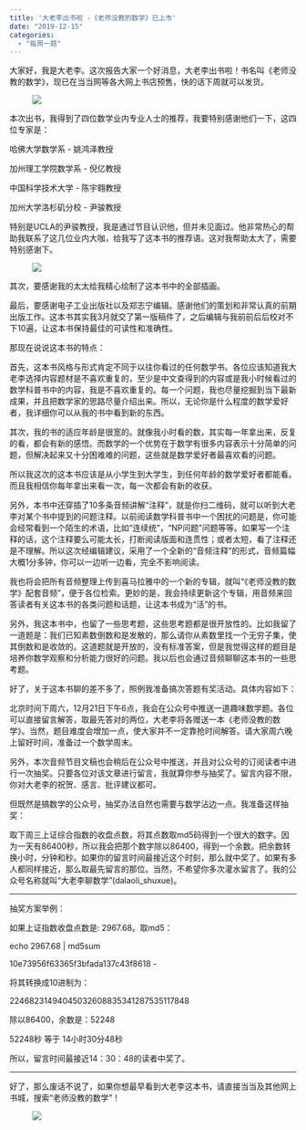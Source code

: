 ```yaml
---
title: '大老李出书啦 -《老师没教的数学》已上市'
date: "2019-12-15"
categories:
  - "每周一题"
---
```


大家好，我是大老李。这次报告大家一个好消息，大老李出书啦！书名叫《老师没教的数学》，现已在当当网等各大网上书店预售，快的话下周就可以发货。

<figure class="wp-block-image size-large">![](https://dalaoliblog.wordpress.com/wp-content/uploads/2019/12/e5b081e99da2.png?w=750)</figure>

本次出书，我得到了四位数学业内专业人士的推荐，我要特别感谢他们一下，这四位专家是：

哈佛大学数学系 - 姚鸿泽教授

加州理工学院数学系 - 倪亿教授

中国科学技术大学 - 陈宇翱教授

加州大学洛杉矶分校 - 尹骏教授

特别是UCLA的尹骏教授，我是通过节目认识他，但并未见面过。他非常热心的帮助我联系了这几位业内大咖，给我写了这本书的推荐语。这对我帮助太大了，需要特别感谢下。

<figure class="wp-block-image size-large">![](https://dalaoliblog.wordpress.com/wp-content/uploads/2019/12/e5b081e5ba95.png?w=746)</figure>

其次，要感谢我的太太给我精心绘制了这本书中的全部插画。

最后，要感谢电子工业出版社以及郑志宁编辑。感谢他们的策划和非常认真的前期出版工作。这本书其实我3月就交了第一版稿件了，之后编辑与我前前后后校对不下10遍，让这本书保持最佳的可读性和准确性。

那现在说说这本书的特点：

首先，这本书风格与形式肯定不同于以往你看过的任何数学书。各位应该知道我大老李选择内容题材是不喜欢重复的，至少是中文查得到的内容或是我小时候看过的数学科普书中的内容，我是不喜欢重复的。每一个问题，我也尽量挖掘到当下最新成果，并且把数学家的思路尽量介绍出来。所以，无论你是什么程度的数学爱好者，我详细你可以从我的书中看到新的东西。

其次，我的书的适应年龄是很宽的。就像我小时看的数，其实每一年拿出来，反复的看，都会有新的感悟。而数学的一个优势在于数学有很多内容表示十分简单的问题，但解决起来又十分困难难的问题，这些就是数学爱好者最喜欢看的问题。

所以我这次的这本书应该是从小学生到大学生，到任何年龄的数学爱好者都能看。而且我相信你每年拿出来看一次，每一次都会有新的收获。

另外，本书中还穿插了10多条音频讲解“注释”，就是你扫二维码，就可以听到大老李对某个书中提到的问题注释。以前阅读数学科普书中一个困扰的问题是，你可能会经常看到一个陌生的术语，比如“连续统”，“NP问题”问题等等。如果写一个注释的话，这个注释要么可能太长，打断阅读版面和连贯性；或者太短，看了注释还是不理解。所以这次经编辑建议，采用了一个全新的“音频注释”的形式，音频篇幅大概1分多钟，你可以一边听一边看，完全不影响阅读。

我也将会把所有音频整理上传到喜马拉雅中的一个新的专辑，就叫“《老师没教的数学》配套音频”，便于各位检索。更妙的是，我会持续更新这个专辑，用音频来回答读者有关这本书的各类问题和话题，让这本书成为“活”的书。

另外，我这本书中，也留了一些思考题，这些思考题都是很开放性的。比如我留了一道题是：我们已知素数倒数和是发散的，那么请你从素数里找一个无穷子集，使其倒数和是收敛的。这道题就是开放的，没有标准答案，但是我觉得这样的题目是培养你数学观察和分析能力很好的问题。我以后也会通过音频聊聊这本书的一些思考题。

好了，关于这本书聊的差不多了，照例我准备搞次答题有奖活动。具体内容如下：

北京时间下周六，12月21日下午6点，我会在公众号中推送一道趣味数学题。各位可以直接留言解答，取最先答对的两位，大老李将各赠送一本《老师没教的数学》。当然，题目难度会增加一点，使大家并不一定靠抢时间解答。请大家周六晚上留好时间，准备过一个数学周末。

另外，本次音频节目文稿也会稍后在公众号中推送，并且对公众号的订阅读者中进行一次抽奖。只要各位对该文章进行留言，我就算你参与抽奖了。留言内容不限，你对大老李的祝贺、感言、批评建议都可。

但既然是搞数学的公众号，抽奖办法自然也需要与数学沾边一点。我准备这样抽奖：

取下周三上证综合指数的收盘点数，将其点数取md5码得到一个很大的数字。因为一天有86400秒，所以我会把那个数字除以86400，得到一个余数。把余数转换小时，分钟和秒。如果你的留言时间最接近这个时刻，那么就中奖了。如果有多人都同样接近，那么取最先留言的那位。当然，不希望你多次灌水留言了。我的公众号名称就叫“大老李聊数学”(dalaoli_shuxue)。

<hr class="wp-block-separator" />

抽奖方案举例：

如果上证指数收盘点数是: 2967.68。取md5：

echo 2967.68 | md5sum

10e73956f63365f3bfada137c43f8618 -

</pre>

将其转换成10进制为：

22468231494045032608835341287535117848

除以86400，余数是：52248

52248秒 等于 14小时30分48秒

所以，留言时间最接近14：30：48的读者中奖了。

<hr class="wp-block-separator" />

好了，那么废话不说了，如果你想最早看到大老李这本书，请直接当当及其他网上书城，搜索“老师没教的数学”！

<figure class="wp-block-image size-large">![](https://dalaoliblog.wordpress.com/wp-content/uploads/2019/12/e5b081e5ba95-1.png?w=746)</figure>